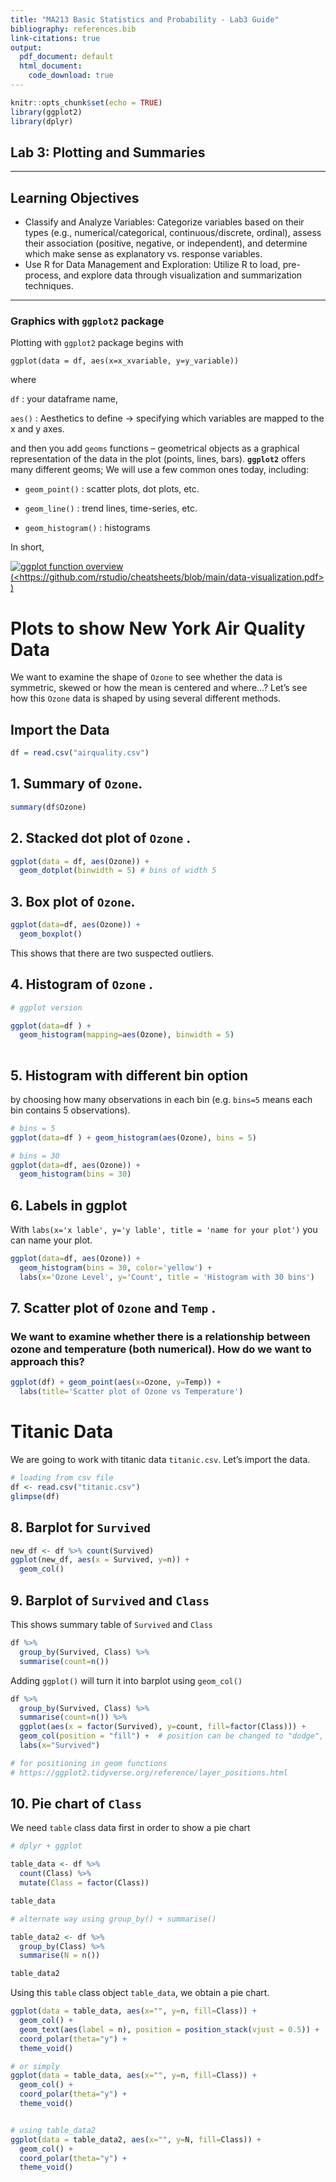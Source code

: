 ```yaml
---
title: "MA213 Basic Statistics and Probability - Lab3 Guide"
bibliography: references.bib
link-citations: true
output:
  pdf_document: default
  html_document:
    code_download: true 
---
```


```r
knitr::opts_chunk$set(echo = TRUE)
library(ggplot2)
library(dplyr)
```

## **Lab 3: Plotting and Summaries**

------------------------------------------------------------------------

## Learning Objectives

-   Classify and Analyze Variables: Categorize variables based on their types (e.g., numerical/categorical, continuous/discrete, ordinal), assess their association (positive, negative, or independent), and determine which make sense as explanatory vs. response variables.
-   Use R for Data Management and Exploration: Utilize R to load, pre-process, and explore data through visualization and summarization techniques.

------------------------------------------------------------------------

### Graphics with `ggplot2` package

Plotting with `ggplot2` package begins with

`ggplot(data = df, aes(x=x_xvariable, y=y_variable))`

where

`df` : your dataframe name,

`aes()` : Aesthetics to define -\> specifying which variables are mapped to the x and y axes.

and then you add `geoms` functions – geometrical objects as a graphical representation of the data in the plot (points, lines, bars). **`ggplot2`** offers many different geoms; We will use a few common ones today, including:

-   `geom_point()` : scatter plots, dot plots, etc.

-   `geom_line()` : trend lines, time-series, etc.

-   `geom_histogram()` : histograms

In short,

[![ggplot function overview (\<https://github.com/rstudio/cheatsheets/blob/main/data-visualization.pdf\> )](ggplot.jpg)](https://github.com/rstudio/cheatsheets/blob/main/data-visualization.pdf)

# Plots to show **New York Air Quality Data**

We want to examine the shape of `Ozone` to see whether the data is symmetric, skewed or how the mean is centered and where...? Let's see how this `Ozone` data is shaped by using several different methods.

## Import the Data

```r
df = read.csv("airquality.csv")
```

## 1. Summary of `Ozone`.

```r

summary(df$Ozone)
```

## 2. Stacked dot plot of `Ozone` .

```r
ggplot(data = df, aes(Ozone)) + 
  geom_dotplot(binwidth = 5) # bins of width 5

```

## 3. Box plot of `Ozone`.

```r
ggplot(data=df, aes(Ozone)) +
  geom_boxplot()

```

This shows that there are two suspected outliers.

## 4. Histogram of `Ozone` .

```r
# ggplot version

ggplot(data=df ) + 
  geom_histogram(mapping=aes(Ozone), binwidth = 5) 
  

```

## 5. Histogram with different bin option

by choosing how many observations in each bin (e.g. `bins=5` means each bin contains 5 observations).

```r


# bins = 5
ggplot(data=df ) + geom_histogram(aes(Ozone), bins = 5)

# bins = 30
ggplot(data=df, aes(Ozone)) + 
  geom_histogram(bins = 30) 


```

## 6. Labels in ggplot

With `labs(x='x lable', y='y lable', title = 'name for your plot')` you can name your plot.

```r



ggplot(data=df, aes(Ozone)) + 
  geom_histogram(bins = 30, color='yellow') +
  labs(x='Ozone Level', y='Count', title = 'Histogram with 30 bins')


```

## 7. Scatter plot of `Ozone` and `Temp` .

### We want to examine whether there is a relationship between ozone and temperature (both numerical). How do we want to approach this?

```r

ggplot(df) + geom_point(aes(x=Ozone, y=Temp)) + 
  labs(title='Scatter plot of Ozone vs Temperature')


```

# Titanic Data

We are going to work with titanic data `titanic.csv`. Let's import the data.

```r
# loading from csv file
df <- read.csv("titanic.csv")
glimpse(df)


```

## 8. Barplot for `Survived`

```r

new_df <- df %>% count(Survived)
ggplot(new_df, aes(x = Survived, y=n)) +
  geom_col() 


```

## 9. Barplot of `Survived` and `Class`

This shows summary table of `Survived` and `Class`

```r

df %>% 
  group_by(Survived, Class) %>%
  summarise(count=n()) 

```

Adding `ggplot()` will turn it into barplot using `geom_col()`

```r

df %>% 
  group_by(Survived, Class) %>%
  summarise(count=n()) %>%
  ggplot(aes(x = factor(Survived), y=count, fill=factor(Class))) +
  geom_col(position = "fill") +  # position can be changed to "dodge", "stack", "jitter", "fill"
  labs(x="Survived")

# for positioning in geom functions
# https://ggplot2.tidyverse.org/reference/layer_positions.html


```

## 10. Pie chart of `Class`

We need `table` class data first in order to show a pie chart

```r


# dplyr + ggplot

table_data <- df %>% 
  count(Class) %>%
  mutate(Class = factor(Class))

table_data

# alternate way using group_by() + summarise()

table_data2 <- df %>% 
  group_by(Class) %>%
  summarise(N = n())

table_data2


```

Using this `table` class object `table_data`, we obtain a pie chart.

```r
ggplot(data = table_data, aes(x="", y=n, fill=Class)) +
  geom_col() +
  geom_text(aes(label = n), position = position_stack(vjust = 0.5)) + 
  coord_polar(theta="y") +
  theme_void()

# or simply 
ggplot(data = table_data, aes(x="", y=n, fill=Class)) +
  geom_col() + 
  coord_polar(theta="y") +
  theme_void()


# using table_data2
ggplot(data = table_data2, aes(x="", y=N, fill=Class)) +
  geom_col() + 
  coord_polar(theta="y") +
  theme_void()
```
